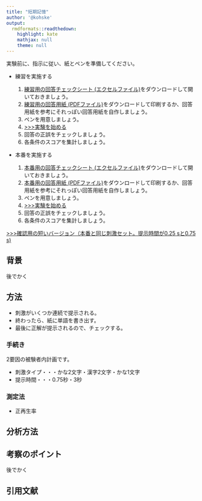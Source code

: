 ```yaml
---
title: "短期記憶"
author: '@kohske'
output: 
  rmdformats::readthedown:
    highlight: kate
    mathjax: null
    theme: null
---
```


実験前に、指示に従い、紙とペンを準備してください。

- 練習を実施する
  1. [練習用の回答チェックシート (エクセルファイル)](短期記憶_回答チェックシート_練習用.xlsx)をダウンロードして開いておきましょう。
  1. [練習用の回答用紙 (PDFファイル)](短期記憶_回答用紙_練習用.pdf)をダウンロードして印刷するか、回答用紙を参考にそれっぽい回答用紙を自作しましょう。
  1. ペンを用意しましょう。
  1. [>>>実験を始める](experiment.html)
  1. 回答の正誤をチェックしましょう。
  1. 各条件のスコアを集計しましょう。

- 本番を実施する

  1. [本番用の回答チェックシート (エクセルファイル)](短期記憶_回答チェックシート_本番用.xlsx)をダウンロードして開いておきましょう。
  1. [本番用の回答用紙 (PDFファイル)](短期記憶_回答用紙_本番用.pdf)をダウンロードして印刷するか、回答用紙を参考にそれっぽい回答用紙を自作しましょう。
  1. ペンを用意しましょう。
  1. [>>>実験を始める](experiment.html)
  1. 回答の正誤をチェックしましょう。
  1. 各条件のスコアを集計しましょう。

[>>>確認用の短いバージョン（本番と同じ刺激セット。提示時間が0.25 sと0.75 s)](experiment_s.html)

## 背景

後でかく

## 方法

- 刺激がいくつか連続で提示される。
- 終わったら、紙に単語を書き出す。
- 最後に正解が提示されるので、チェックする。

### 手続き

2要因の被験者内計画です。

- 刺激タイプ・・・かな2文字・漢字2文字・かな1文字
- 提示時間・・・0.75秒・3秒

### 測定法 

- 正再生率

## 分析方法

## 考察のポイント

後でかく

## 引用文献

